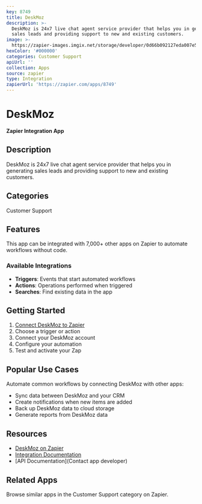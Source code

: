 ```yaml
---
key: 8749
title: DeskMoz
description: >-
  DeskMoz is 24x7 live chat agent service provider that helps you in generating
  sales leads and providing support to new and existing customers.
image: >-
  https://zapier-images.imgix.net/storage/developer/0d66b092127eda007e531ab8af0d3706_6.png?auto=format%2Ccompress&ixlib=python-3.0.0&q=50
hexColor: '#000000'
categories: Customer Support
apiUrl: ''
collection: Apps
source: zapier
type: Integration
zapierUrl: 'https://zapier.com/apps/8749'
---
```

# DeskMoz

**Zapier Integration App**

## Description

DeskMoz is 24x7 live chat agent service provider that helps you in generating sales leads and providing support to new and existing customers.

## Categories

Customer Support

## Features

This app can be integrated with 7,000+ other apps on Zapier to automate workflows without code.

### Available Integrations

- **Triggers**: Events that start automated workflows
- **Actions**: Operations performed when triggered
- **Searches**: Find existing data in the app

## Getting Started

1. [Connect DeskMoz to Zapier](https://zapier.com/apps/8749)
2. Choose a trigger or action
3. Connect your DeskMoz account
4. Configure your automation
5. Test and activate your Zap

## Popular Use Cases

Automate common workflows by connecting DeskMoz with other apps:

- Sync data between DeskMoz and your CRM
- Create notifications when new items are added
- Back up DeskMoz data to cloud storage
- Generate reports from DeskMoz data

## Resources

- [DeskMoz on Zapier](https://zapier.com/apps/8749)
- [Integration Documentation](https://zapier.com/apps/8749/integrations)
- [API Documentation](Contact app developer)

## Related Apps

Browse similar apps in the Customer Support category on Zapier.
